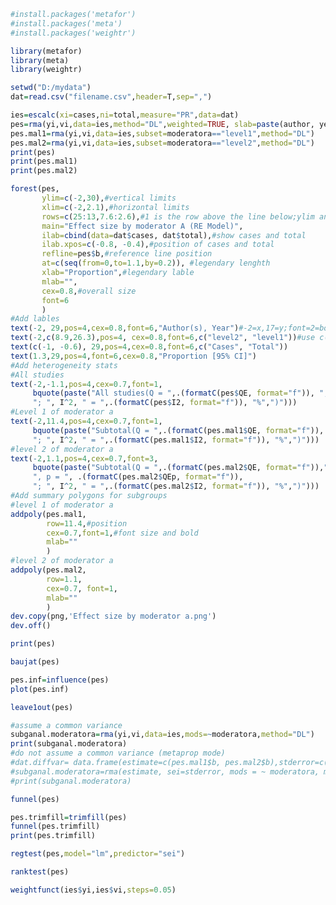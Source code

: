 ```r
#install.packages('metafor')
#install.packages('meta')
#install.packages('weightr')
```
```r
library(metafor)
library(meta)
library(weightr)
```
```r
setwd("D:/mydata")
dat=read.csv("filename.csv",header=T,sep=",")
```
```r
ies=escalc(xi=cases,ni=total,measure="PR",data=dat)
pes=rma(yi,vi,data=ies,method="DL",weighted=TRUE, slab=paste(author, year, sep=", "))
pes.mal1=rma(yi,vi,data=ies,subset=moderatora=="level1",method="DL")
pes.mal2=rma(yi,vi,data=ies,subset=moderatora=="level2",method="DL")
print(pes)
print(pes.mal1)
print(pes.mal2)
```
```r
forest(pes,
       ylim=c(-2,30),#vertical limits
       xlim=c(-2,2.1),#horizontal limits
       rows=c(25:13,7.6:2.6),#1 is the row above the line below;ylim and rows both determine the position of studies
       main="Effect size by moderator A (RE Model)",
       ilab=cbind(data=dat$cases, dat$total),#show cases and total
       ilab.xpos=c(-0.8, -0.4),#position of cases and total
       refline=pes$b,#reference line position
       at=c(seq(from=0,to=1.1,by=0.2)), #legendary lenghth
       xlab="Proportion",#legendary lable
       mlab="",
       cex=0.8,#overall size
       font=6
       )
#Add lables
text(-2, 29,pos=4,cex=0.8,font=6,"Author(s), Year")#-2=x,17=y;font=2=bold
text(-2,c(8.9,26.3),pos=4, cex=0.8,font=6,c("level2", "level1"))#use c() to posit subgroup lables
text(c(-1, -0.6), 29,pos=4,cex=0.8,font=6,c("Cases", "Total"))
text(1.3,29,pos=4,font=6,cex=0.8,"Proportion [95% CI]")
#Add heterogeneity stats
#All studies
text(-2,-1.1,pos=4,cex=0.7,font=1,
     bquote(paste("All studies(Q = ",.(formatC(pes$QE, format="f")), ", df = ", .(pes$k - pes$p),", p = ", .(formatC(pes$QEp, format="f")), 
     "; ", I^2, " = ",.(formatC(pes$I2, format="f")), "%",")")))
#Level 1 of moderator a
text(-2,11.4,pos=4,cex=0.7,font=1,
     bquote(paste("Subtotal(Q = ",.(formatC(pes.mal1$QE, format="f")), ", df = ", .(pes.mal1$k - pes.mal1$p),", p = ", .(formatC(pes.mal1$QEp, format="f")),
     "; ", I^2, " = ",.(formatC(pes.mal1$I2, format="f")), "%",")")))
#level 2 of moderator a
text(-2,1.1,pos=4,cex=0.7,font=3,
     bquote(paste("Subtotal(Q = ",.(formatC(pes.mal2$QE, format="f")),", df = ", .(pes.mal2$k - pes.mal2$p), 
     ", p = ", .(formatC(pes.mal2$QEp, format="f")), 
     "; ", I^2, " = ",.(formatC(pes.mal2$I2, format="f")), "%",")")))
#Add summary polygons for subgroups
#level 1 of moderator a
addpoly(pes.mal1,
        row=11.4,#position
        cex=0.7,font=1,#font size and bold
        mlab="" 
        )
#level 2 of moderator a
addpoly(pes.mal2, 
        row=1.1, 
        cex=0.7, font=1,
        mlab="" 
        )
dev.copy(png,'Effect size by moderator a.png')
dev.off()
```
```r
print(pes)
```
```r
baujat(pes)
```
```r
pes.inf=influence(pes)
plot(pes.inf)
```
```r
leave1out(pes)
```
```r
#assume a common variance
subganal.moderatora=rma(yi,vi,data=ies,mods=~moderatora,method="DL")
print(subganal.moderatora)
#do not assume a common variance (metaprop mode)
#dat.diffvar= data.frame(estimate=c(pes.mal1$b, pes.mal2$b),stderror=c(pes.mal1$se, pes.mal2$se),moderatora = c("level1","level2"), tau2=round(c(pes.mal1$tau2, pes.mal2$tau2),3))
#subganal.moderatora=rma(estimate, sei=stderror, mods = ~ moderatora, method="FE", data=dat.diffvar)
#print(subganal.moderatora)
```
```r
funnel(pes)
```
```r
pes.trimfill=trimfill(pes)
funnel(pes.trimfill)
print(pes.trimfill)
```
```r
regtest(pes,model="lm",predictor="sei")
```
```r
ranktest(pes)
```
```r
weightfunct(ies$yi,ies$vi,steps=0.05) 
```

